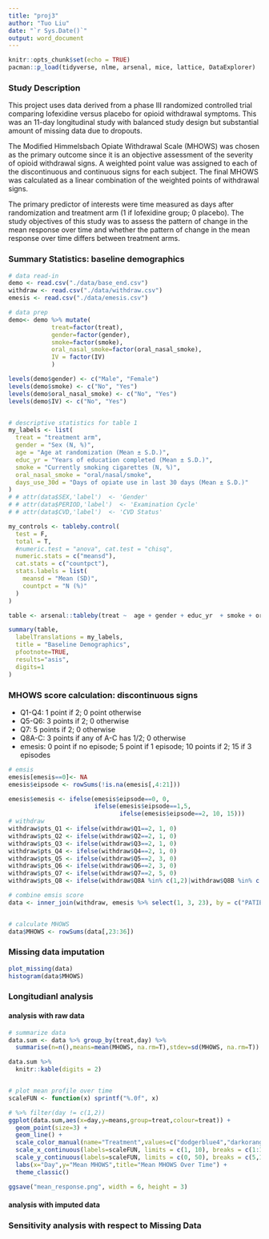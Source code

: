 ```yaml
---
title: "proj3"
author: "Tuo Liu"
date: "`r Sys.Date()`"
output: word_document
---
```


```r
knitr::opts_chunk$set(echo = TRUE)
pacman::p_load(tidyverse, nlme, arsenal, mice, lattice, DataExplorer)
```

### Study Description

This project uses data derived from a phase III randomized controlled trial comparing Iofexidine versus placebo for opioid withdrawal symptoms. This was an 11-day longitudinal study with balanced study design but substantial amount of missing data due to dropouts.

The Modified Himmelsbach Opiate Withdrawal Scale (MHOWS) was chosen as the primary outcome since it is an objective assessment of the severity of opioid withdrawal signs. A weighted point value was assigned to each of the discontinuous and continuous signs for each subject. The final MHOWS was calculated as a linear combination of the weighted points of withdrawal signs.

The primary predictor of interests were time measured as days after randomization and treatment arm (1 if Iofexidine group; 0 placebo). The study objectives of this study was to assess the pattern of change in the mean response over time and whether the pattern of change in the mean response over time differs between treatment arms.

### Summary Statistics: baseline demographics
```r
# data read-in
demo <- read.csv("./data/base_end.csv")
withdraw <- read.csv("./data/withdraw.csv")
emesis <- read.csv("./data/emesis.csv")
```

```r
# data prep
demo<- demo %>% mutate(
            treat=factor(treat),
            gender=factor(gender),
            smoke=factor(smoke),
            oral_nasal_smoke=factor(oral_nasal_smoke),
            IV = factor(IV)
            )

levels(demo$gender) <- c("Male", "Female")
levels(demo$smoke) <- c("No", "Yes")
levels(demo$oral_nasal_smoke) <- c("No", "Yes")
levels(demo$IV) <- c("No", "Yes")


# descriptive statistics for table 1
my_labels <- list(
  treat = "treatment arm",
  gender = "Sex (N, %)",
  age = "Age at randomization (Mean ± S.D.)",
  educ_yr = "Years of education completed (Mean ± S.D.)",
  smoke = "Currently smoking cigarettes (N, %)",
  oral_nasal_smoke = "oral/nasal/smoke",
  days_use_30d = "Days of opiate use in last 30 days (Mean ± S.D.)"
)
# # attr(data$SEX,'label')  <- 'Gender'
# # attr(data$PERIOD,'label')  <- 'Examination Cycle'
# # attr(data$CVD,'label')  <- 'CVD Status'

my_controls <- tableby.control(
  test = F,
  total = T,
  #numeric.test = "anova", cat.test = "chisq",
  numeric.stats = c("meansd"),
  cat.stats = c("countpct"),
  stats.labels = list(
    meansd = "Mean (SD)",
    countpct = "N (%)"
  )
)

table <- arsenal::tableby(treat ~  age + gender + educ_yr  + smoke + oral_nasal_smoke + IV + days_use_30d, data = demo, control = my_controls)

summary(table,
  labelTranslations = my_labels,
  title = "Baseline Demographics",
  pfootnote=TRUE,
  results="asis",
  digits=1
)
```



### MHOWS score calculation: discontinuous signs  
- Q1-Q4: 1 point if 2; 0 point otherwise
- Q5-Q6: 3 points if 2; 0 otherwise
- Q7: 5 points if 2; 0 otherwise
- Q8A-C: 3 points if any of A-C has 1/2; 0 otherwise
- emesis: 0 point if no episode; 5 point if 1 episode; 10 points if 2; 15 if 3 episodes

```r
# emsis
emesis[emesis==0]<- NA
emesis$eipsode <- rowSums(!is.na(emesis[,4:21]))

emesis$emesis <- ifelse(emesis$eipsode==0, 0, 
                        ifelse(emesis$eipsode==1,5, 
                               ifelse(emesis$eipsode==2, 10, 15)))
# withdraw
withdraw$pts_Q1 <- ifelse(withdraw$Q1==2, 1, 0)
withdraw$pts_Q2 <- ifelse(withdraw$Q2==2, 1, 0)
withdraw$pts_Q3 <- ifelse(withdraw$Q3==2, 1, 0)
withdraw$pts_Q4 <- ifelse(withdraw$Q4==2, 1, 0)
withdraw$pts_Q5 <- ifelse(withdraw$Q5==2, 3, 0)
withdraw$pts_Q6 <- ifelse(withdraw$Q6==2, 3, 0)
withdraw$pts_Q7 <- ifelse(withdraw$Q7==2, 5, 0)
withdraw$pts_Q8 <- ifelse(withdraw$Q8A %in% c(1,2)|withdraw$Q8B %in% c(1,2)|withdraw$Q8C %in% c(1,2), 3, 0)

# combine emsis score
data <- inner_join(withdraw, emesis %>% select(1, 3, 23), by = c("PATIENT"="PATIENT", "day"="STDYDAY"))


# calculate MHOWS
data$MHOWS <- rowSums(data[,23:36])
```


### Missing data imputation
```r
plot_missing(data)
histogram(data$MHOWS)
```

### Longitudianl analysis
#### analysis with raw data
```r
# summarize data
data.sum <- data %>% group_by(treat,day) %>% 
  summarise(n=n(),means=mean(MHOWS, na.rm=T),stdev=sd(MHOWS, na.rm=T)) 

data.sum %>% 
  knitr::kable(digits = 2)


# plot mean profile over time
scaleFUN <- function(x) sprintf("%.0f", x)

# %>% filter(day != c(1,2))
ggplot(data.sum,aes(x=day,y=means,group=treat,colour=treat)) +
  geom_point(size=3) + 
  geom_line() + 
  scale_color_manual(name="Treatment",values=c("dodgerblue4","darkorange")) +
  scale_x_continuous(labels=scaleFUN, limits = c(1, 10), breaks = c(1:10)) + 
  scale_y_continuous(labels=scaleFUN, limits = c(0, 50), breaks = c(5,10,15,20,25,30,35,40,45,50)) +
  labs(x="Day",y="Mean MHOWS",title="Mean MHOWS Over Time") + 
  theme_classic()

ggsave("mean_response.png", width = 6, height = 3)
```

#### analysis with imputed data


### Sensitivity analysis with respect to Missing Data



